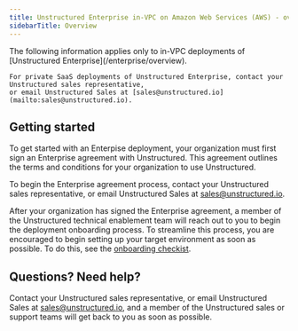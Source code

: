 ```yaml
---
title: Unstructured Enterprise in-VPC on Amazon Web Services (AWS) - overview
sidebarTitle: Overview
---
```


<Note>
    The following information applies only to in-VPC deployments of [Unstructured Enterprise](/enterprise/overview). 

    For private SaaS deployments of Unstructured Enterprise, contact your Unstructured sales representative, 
    or email Unstructured Sales at [sales@unstructured.io](mailto:sales@unstructured.io).
</Note>

## Getting started

To get started with an Enterpise deployment, your organization must first sign an Enterprise agreement with Unstructured. 
This agreement outlines the terms and conditions for your organization to use Unstructured.

To begin the Enterprise agreement process, contact your Unstructured sales representative, or email Unstructured Sales at [sales@unstructured.io](mailto:sales@unstructured.io).

After your organization has signed the Enterprise agreement, a member of the Unstructured technical enablement team will reach out to you to begin the 
deployment onboarding process. To streamline this process, you are encouraged to begin setting up your target environment as soon as possible. To do this, 
see the [onboarding checkist](/enterprise/aws/onboard).

## Questions? Need help?

Contact your Unstructured sales representative, or email Unstructured Sales at [sales@unstructured.io](mailto:sales@unstructured.io), and a member of the Unstructured sales or support teams 
will get back to you as soon as possible.